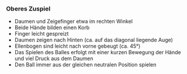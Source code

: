 ### Oberes Zuspiel

* Daumen und Zeigefinger etwa im rechten Winkel 
* Beide Hände bilden einen Korb
* Finger leicht gespreizt
* Daumen zeigen nach Hinten (ca. auf das diagonal liegende Auge)
* Ellenbogen sind leicht nach vorne gebeugt (ca. 45°)  
* Das Spielen des Balles erfolgt mit einer kurzen Bewegung der Hände und viel Druck aus dem Daumen
* Den Ball immer aus der gleichen neutralen Position spielen

